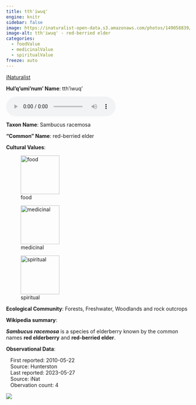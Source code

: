 ```yaml
---
title: tth'iwuq'
engine: knitr
sidebar: false
image: https://inaturalist-open-data.s3.amazonaws.com/photos/149058839/medium.jpeg
image-alt: tth'iwuq' - red-berried elder
categories:
  - foodValue
  - medicinalValue
  - spiritualValue
freeze: auto
---
```


<div role="img" class="imerss-photo" style="background-image: url(https://inaturalist-open-data.s3.amazonaws.com/photos/149058839/medium.jpeg)" 
 alt="tth'iwuq' - red-berried elder">
 <a href="https://www.inaturalist.org/taxa/57824" target="_blank" class="taxonDisplay-iNat-extern">iNaturalist<span class="external-link"></span></a>
</div>

**Hul'q'umi'num' Name**: tth'iwuq'

<audio controls>
  <source src="../../NA" type="audio/mpeg">
</audio>

**Taxon Name**: Sambucus racemosa

**"Common" Name**: red-berried elder

**Cultural Values**:

:::{layout-nrow=1}
![food](/files/food.svg){width=106px}

![medicinal](/files/medicinal.svg){width=106px}

![spiritual](/files/spiritual.svg){width=106px}
:::

**Ecological Community**: Forests, Freshwater, Woodlands and rock outcrops

**Wikipedia summary**:
<p class="mw-empty-elt">
</p>

<p><i><b>Sambucus racemosa</b></i> is a species of elderberry known by the common names <b>red elderberry</b> and <b>red-berried elder</b>.

**Observational Data**:

|    First reported: 2010-05-22

|    Source: Hunterston

|    Last reported: 2023-05-27

|    Source: iNat

|    Obervation count: 4

![](community_dist.png)

